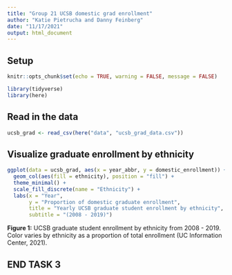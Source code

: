 ```yaml
---
title: "Group 21 UCSB domestic grad enrollment"
author: "Katie Pietrucha and Danny Feinberg"
date: "11/17/2021"
output: html_document
---
```

## Setup

```r
knitr::opts_chunk$set(echo = TRUE, warning = FALSE, message = FALSE)

library(tidyverse)
library(here)
```

## Read in the data

```r
ucsb_grad <- read_csv(here("data", "ucsb_grad_data.csv"))
```

## Visualize graduate enrollment by ethnicity 

```r

ggplot(data = ucsb_grad, aes(x = year_abbr, y = domestic_enrollment)) +
  geom_col(aes(fill = ethnicity), position = "fill") +
  theme_minimal() +
  scale_fill_discrete(name = "Ethnicity") +
  labs(x = "Year", 
       y = "Proportion of domestic graduate enrollment",
       title = "Yearly UCSB graduate student enrollment by ethnicity",
       subtitle = "(2008 - 2019)") 
```

**Figure 1:** UCSB graduate student enrollment by ethnicity from 2008 - 2019. Color varies by ethnicity as a proportion of total enrollment (UC Information Center, 2021).

## END TASK 3
